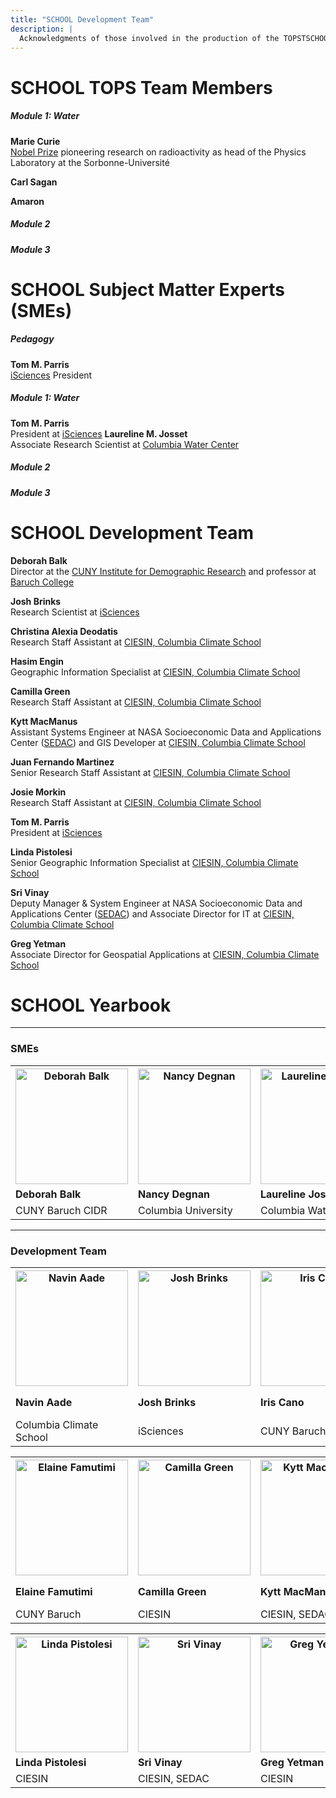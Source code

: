 ```yaml
---
title: "SCHOOL Development Team"
description: |
  Acknowledgments of those involved in the production of the TOPSTSCHOOL Modules
---
```

# SCHOOL TOPS Team Members
##### Module 1: Water
**Marie Curie**\
[Nobel Prize](https://www.nobelprize.org/prizes/physics/1903/marie-curie/biographical/) pioneering research on radioactivity as head of the Physics Laboratory at the Sorbonne-Université

**Carl Sagan**

**Amaron**

##### Module 2
##### Module 3

# SCHOOL Subject Matter Experts (SMEs)
##### Pedagogy
**Tom M. Parris**\
[iSciences](https://www.isciences.com/) President

##### Module 1: Water
**Tom M. Parris**\
President at [iSciences](https://www.isciences.com/) 
**Laureline M. Josset**\
Associate Research Scientist at [Columbia Water Center](https://water.columbia.edu/)

##### Module 2
##### Module 3

# SCHOOL Development Team
**Deborah Balk **\
Director at the [CUNY Institute for Demographic Research](https://www.cuny.edu/about/centers-and-institutes/demographic-research/) and professor at [Baruch College](https://www.baruch.cuny.edu/)

**Josh Brinks **\
Research Scientist at [iSciences](https://www.isciences.com/) 

**Christina Alexia Deodatis **\
Research Staff Assistant at [CIESIN, Columbia Climate School](https://www.ciesin.columbia.edu/index.html)

**Hasim Engin **\
Geographic Information Specialist at [CIESIN, Columbia Climate School](https://www.ciesin.columbia.edu/index.html)

**Camilla Green**\
Research Staff Assistant at [CIESIN, Columbia Climate School](https://www.ciesin.columbia.edu/index.html)

**Kytt MacManus**\
Assistant Systems Engineer at NASA Socioeconomic Data and Applications Center $($[SEDAC](https://sedac.ciesin.columbia.edu/)$)$ and GIS Developer at [CIESIN, Columbia Climate School](https://www.ciesin.columbia.edu/index.html)

**Juan Fernando Martinez**\
Senior Research Staff Assistant at [CIESIN, Columbia Climate School](https://www.ciesin.columbia.edu/index.html)

**Josie Morkin **\
Research Staff Assistant at [CIESIN, Columbia Climate School](https://www.ciesin.columbia.edu/index.html)

**Tom M. Parris**\
President at [iSciences](https://www.isciences.com/) 

**Linda Pistolesi **\
Senior Geographic Information Specialist at [CIESIN, Columbia Climate School](https://www.ciesin.columbia.edu/index.html)

**Sri Vinay **\
Deputy Manager & System Engineer at NASA Socioeconomic Data and Applications Center $($[SEDAC](https://sedac.ciesin.columbia.edu/)$)$ and Associate Director for IT at [CIESIN, Columbia Climate School](https://www.ciesin.columbia.edu/index.html)

**Greg Yetman **\
Associate Director for Geospatial Applications at [CIESIN, Columbia Climate School](https://www.ciesin.columbia.edu/index.html)


# SCHOOL Yearbook
<hr>
### SMEs
<table>
  <tr>
    <th><img src="./images/SME/Balk_headshot3.png" alt="Deborah Balk" width="180" height="185"/></th>
    <th><img src="./images/SME/Degman_headshot3.png" alt="Nancy Degnan" width="180" height="185"/></th>
    <th><img src="./images/SME/Josset_headshot3.png" alt="Laureline Josset" width="180" height="185"/></th>
    <th><img src="./images/SME/Meade_headshot3.png" alt="Ryan Meade" width="180" height="185"/></th>
    <th><img src="./images/SME/Parris_headshot3.png" alt="Thomas Parris" width="180" height="185"/></th>
  </tr>
<tr>
    <td>**Deborah Balk**</td>
    <td>**Nancy Degnan**</td>
    <td>**Laureline Josset**</td>
    <td>**Ryan Meade**</td>
    <td>**Thomas Parris**</td>
  </tr>
   <tr>
    <td>CUNY Baruch CIDR</td>
    <td>Columbia University</td>
    <td>Columbia Water Center</td>
    <td>SUNY Binghampton</td>
    <td>iSciences</td>
  </tr>
</table>
<hr>
### Development Team
<table>
  <tr> 
    <th><img src="./images/DT/Navin Aade.jpg" alt="Navin Aade" width="180" height="185"/></th>
    <th><img src="./images/DT/Josh Brinks.jpg" alt="Josh Brinks" width="180" height="185"/></th>
    <th><img src="./images/DT/Iris Cano.jpg" alt="Iris Cano" width="180" height="185"/></th>
    <th><img src="./images/DT/Christina Deodatis.jpg" alt="Christina Deodatis" width="180" height="185"/></th>
    <th><img src="./images/DT/Hasim Engin.jpg" alt="Hasim Engin" width="180" height="185"/></th>
  </tr>
<tr>
    <td>**Navin Aade**</td>
    <td>**Josh Brinks**</td>
    <td>**Iris Cano**</td>
    <td>**Christina Alexia Deodatis**</td>
    <td>**Hasim Engin**</td>
  </tr>
   <tr>
    <td>Columbia Climate School</td>
    <td>iSciences</td>
    <td>CUNY Baruch</td>
    <td>CIESIN</td>
    <td>CIESIN</td>
  </tr>
</table>
<table>
  <tr> 
    <th><img src="./images/DT/Elaine Famutimi.jpeg" alt="Elaine Famutimi" width="180" height="185"/></th>
    <th><img src="./images/DT/Camilla Green.jpeg" alt="Camilla Green" width="180" height="185"/></th>
    <th><img src="./images/DT/Kytt MacManus.jpeg" alt="Kytt MacManus" width="180" height="185"/></th>
    <th><img src="./images/DT/Juan Martinez.jpg" alt="Juan Martinez" width="180" height="185"/></th>
    <th><img src="./images/DT/Josie Morkin.jpeg" alt="Josie Morkin" width="180" height="185"/></th>
  </tr>
<tr>
    <td>**Elaine Famutimi**</td>
    <td>**Camilla Green**</td>
    <td>**Kytt MacManus**</td>
    <td>**Juan Fernando Martinez**</td>
    <td>**Josie Morkin**</td>
  </tr>
   <tr>
    <td>CUNY Baruch</td>
    <td>CIESIN</td>
    <td>CIESIN, SEDAC</td>
    <td>CIESIN</td>
    <td>CIESIN</td>
  </tr>
</table>
<table>
  <tr> 
    <th><img src="./images/DT/Linda Pistolesi.jpg" alt="Linda Pistolesi" width="180" height="185"/></th>
    <th><img src="./images/DT/Sri Vinay.jpg" alt="Sri Vinay" width="180" height="185"/></th>
    <th><img src="./images/DT/Greg Yetman.jpg" alt="Greg Yetman" width="180" height="185"/></th>
  </tr>
<tr>
    <td>**Linda Pistolesi**</td>
    <td>**Sri Vinay**</td>
    <td>**Greg Yetman**</td>
  </tr>
   <tr>
    <td>CIESIN</td>
    <td>CIESIN, SEDAC</td>
    <td>CIESIN</td>
  </tr>
</table>


